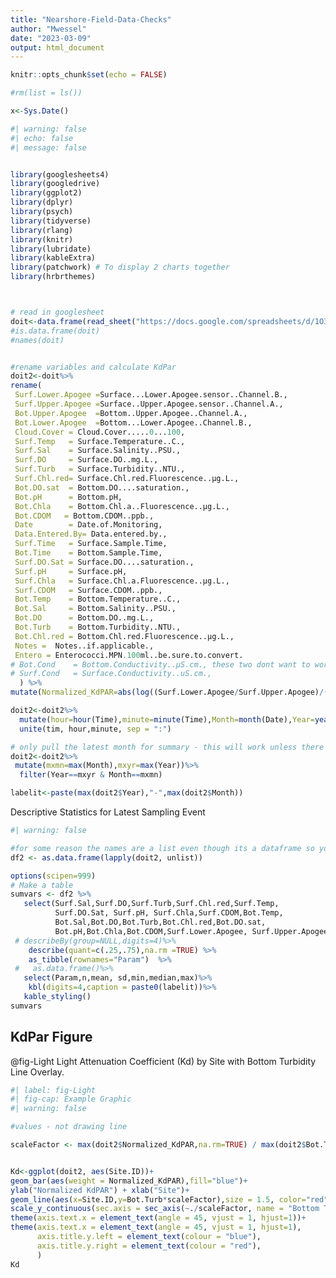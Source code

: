 ```yaml
---
title: "Nearshore-Field-Data-Checks"
author: "Mwessel"
date: "2023-03-09"
output: html_document
---
```


```r
knitr::opts_chunk$set(echo = FALSE)

#rm(list = ls())

x<-Sys.Date()
```



```r
#| warning: false
#| echo: false
#| message: false


library(googlesheets4)
library(googledrive)
library(ggplot2)
library(dplyr)
library(psych)
library(tidyverse)
library(rlang)
library(knitr)
library(lubridate)
library(kableExtra)
library(patchwork) # To display 2 charts together
library(hrbrthemes)



# read in googlesheet
doit<-data.frame(read_sheet("https://docs.google.com/spreadsheets/d/1O3O3QfYCOVuQg-1aztPyQRtN_W9uO2i4yToqhNFGZ1Y/edit?usp=sharing"))
#is.data.frame(doit)
#names(doit)


#rename variables and calculate KdPar
doit2<-doit%>%
rename(
 Surf.Lower.Apogee =Surface...Lower.Apogee.sensor..Channel.B.,
 Surf.Upper.Apogee =Surface..Upper.Apogee.sensor..Channel.A.,
 Bot.Upper.Apogee  =Bottom..Upper.Apogee..Channel.A.,
 Bot.Lower.Apogee  =Bottom...Lower.Apogee..Channel.B.,
 Cloud.Cover = Cloud.Cover.....0...100,
 Surf.Temp   = Surface.Temperature..C.,
 Surf.Sal    = Surface.Salinity..PSU.,
 Surf.DO     = Surface.DO..mg.L.,
 Surf.Turb   = Surface.Turbidity..NTU.,
 Surf.Chl.red= Surface.Chl.red.Fluorescence..µg.L.,
 Bot.DO.sat  = Bottom.DO....saturation.,
 Bot.pH      = Bottom.pH,
 Bot.Chla    = Bottom.Chl.a..Fluorescence..µg.L.,
 Bot.CDOM   = Bottom.CDOM..ppb.,
 Date        = Date.of.Monitoring,
 Data.Entered.By= Data.entered.by.,
 Surf.Time   = Surface.Sample.Time,
 Bot.Time    = Bottom.Sample.Time,
 Surf.DO.Sat = Surface.DO....saturation.,
 Surf.pH     = Surface.pH,
 Surf.Chla   = Surface.Chl.a.Fluorescence..µg.L.,
 Surf.CDOM   = Surface.CDOM..ppb.,
 Bot.Temp    = Bottom.Temperature..C.,
 Bot.Sal     = Bottom.Salinity..PSU.,
 Bot.DO      = Bottom.DO..mg.L.,
 Bot.Turb    = Bottom.Turbidity..NTU.,
 Bot.Chl.red = Bottom.Chl.red.Fluorescence..µg.L.,
 Notes =  Notes..if.applicable.,
 Entero = Enterococci.MPN.100ml..be.sure.to.convert.
# Bot.Cond    = Bottom.Conductivity..μS.cm., these two dont want to work
# Surf.Cond   = Surface.Conductivity..uS.cm.,
  ) %>%
mutate(Normalized_KdPAR=abs(log((Surf.Lower.Apogee/Surf.Upper.Apogee)/(Bot.Lower.Apogee/Bot.Upper.Apogee))))

doit2<-doit2%>%
  mutate(hour=hour(Time),minute=minute(Time),Month=month(Date),Year=year(Date))%>%
  unite(tim, hour,minute, sep = ":")

# only pull the latest month for summary - this will work unless there is a sampling event that crosses a month
doit2<-doit2%>%
 mutate(mxmn=max(Month),mxyr=max(Year))%>%
  filter(Year==mxyr & Month==mxmn)

labelit<-paste(max(doit2$Year),"-",max(doit2$Month))

```

Descriptive Statistics for Latest Sampling Event

```r
#| warning: false

#for some reason the names are a list even though its a dataframe so you have to unlist it;
df2 <- as.data.frame(lapply(doit2, unlist))

options(scipen=999)
# Make a table
sumvars <- df2 %>%
   select(Surf.Sal,Surf.DO,Surf.Turb,Surf.Chl.red,Surf.Temp,
          Surf.DO.Sat, Surf.pH, Surf.Chla,Surf.CDOM,Bot.Temp,
          Bot.Sal,Bot.DO,Bot.Turb,Bot.Chl.red,Bot.DO.sat,
          Bot.pH,Bot.Chla,Bot.CDOM,Surf.Lower.Apogee, Surf.Upper.Apogee,Bot.Lower.Apogee,Bot.Upper.Apogee         )%>%
 # describeBy(group=NULL,digits=4)%>%
    describe(quant=c(.25,.75),na.rm =TRUE) %>%
    as_tibble(rownames="Param")  %>%
 #   as.data.frame()%>%
   select(Param,n,mean, sd,min,median,max)%>%
    kbl(digits=4,caption = paste0(labelit))%>%
   kable_styling()
sumvars

```


## KdPar Figure

@fig-Light Light Attenuation Coefficient (Kd) by Site with Bottom Turbidity Line Overlay.

```r
#| label: fig-Light
#| fig-cap: Example Graphic
#| warning: false

#values - not drawing line

scaleFactor <- max(doit2$Normalized_KdPAR,na.rm=TRUE) / max(doit2$Bot.Turb,na.rm=TRUE)


Kd<-ggplot(doit2, aes(Site.ID))+
geom_bar(aes(weight = Normalized_KdPAR),fill="blue")+
ylab("Normalized KdPAR") + xlab("Site")+
geom_line(aes(x=Site.ID,y=Bot.Turb*scaleFactor),size = 1.5, color="red",group = 1 ) +
scale_y_continuous(sec.axis = sec_axis(~./scaleFactor, name = "Bottom Turbidity")) +
theme(axis.text.x = element_text(angle = 45, vjust = 1, hjust=1))+
theme(axis.text.x = element_text(angle = 45, vjust = 1, hjust=1),
      axis.title.y.left = element_text(colour = "blue"),
      axis.title.y.right = element_text(colour = "red"),
      )  
Kd

```







